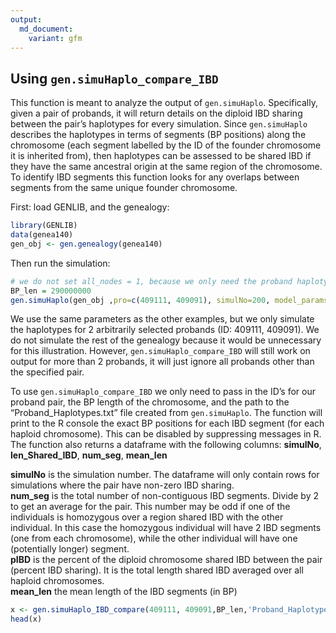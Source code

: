 ```yaml
---
output:
  md_document:
    variant: gfm
---
```

## Using **`gen.simuHaplo_compare_IBD`**
This function is meant to analyze the output of `gen.simuHaplo`. Specifically, given a pair of probands, it will return details on the diploid IBD sharing between the pair's haplotypes for every simulation. Since `gen.simuHaplo` describes the haplotypes in terms of segments (BP positions) along the chromosome (each segment labelled by the ID of the founder chromosome it is inherited from), then haplotypes can be assessed to be shared IBD if they have the same ancestral origin at the same region of the chromosome. To identify IBD segments this function looks for any overlaps between segments from the same unique founder chromosome.  

First: load GENLIB, and  the genealogy:
```r
library(GENLIB)
data(genea140)
gen_obj <- gen.genealogy(genea140)
```

Then run the simulation:
```r
# we do not set all_nodes = 1, because we only need the proband haplotypes to compare
BP_len = 290000000
gen.simuHaplo(gen_obj ,pro=c(409111, 409091), simulNo=200, model_params = c(1.98, 3.28), cM_len = c(198, 328), BP_len = BP_len)
```
We use the same parameters as the other examples, but we only simulate the haplotypes for 2 arbitrarily selected probands (ID: 409111, 409091). We do not simulate the rest of the genealogy because it would be unnecessary for this illustration. However, `gen.simuHaplo_compare_IBD` will still work on output for more than 2 probands, it will just ignore all probands other than the specified pair.  
  
To use `gen.simuHaplo_compare_IBD` we only need to pass in the ID's for our proband pair, the BP length of the chromosome, and the path to the "Proband_Haplotypes.txt" file created from `gen.simuHaplo`. The function will print to the R console the exact BP positions for each IBD segment (for each haploid chromosome). This can be disabled by suppressing messages in R.  
The function also returns a dataframe with the following columns: **simulNo**, **len_Shared_IBD**, **num_seg**, **mean_len**

**simulNo** is the simulation number. The dataframe will only contain rows for simulations where the pair have non-zero IBD sharing.  
**num_seg** is the total number of non-contiguous IBD segments. Divide by 2 to get an average for the pair. This number may be odd if one of the individuals is homozygous over a region shared IBD with the other individual. In this case the homozygous individual will have 2 IBD segments (one from each chromosome), while the other individual will have one (potentially longer) segment.  
**pIBD** is the percent of the diploid chromosome shared IBD between the pair (percent IBD sharing). It is the total length shared IBD averaged over all haploid chromosomes.  
**mean_len** the mean length of the IBD segments (in BP)  

```r
x <- gen.simuHaplo_IBD_compare(409111, 409091,BP_len,'Proband_Haplotypes.txt')
head(x)
```



